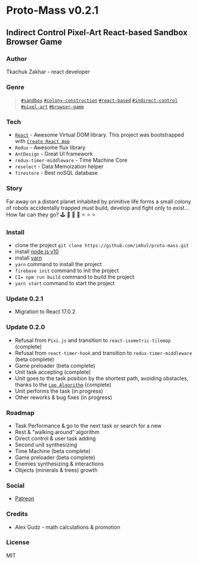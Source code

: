 # Proto-Mass v0.2.1

## Indirect Control Pixel-Art React-based Sandbox Browser Game

### Author

Tkachuk Zakhar - react developer

### Genre

> [`#sandbox`](https://en.wikipedia.org/wiki/Sandbox_game) [`#colony-construction`](https://en.wikipedia.org/wiki/City-building_game) [`#react-based`](https://reactjs.org/)
> [`#indirect-control`](https://game-studies.fandom.com/wiki/Indirect_Control) [`#pixel-art`](https://en.wikipedia.org/wiki/Pixel_art) [`#browser-game`](https://en.wikipedia.org/wiki/Browser_game)

### Tech

-   [`React`](https://reactjs.org/) - Awesome Virtual DOM library. This project was bootstrapped with [`Create React App`](https://github.com/facebook/create-react-app)
-   `Redux` - Awesome flux library
-   `AntDesign` - Great UI framework
-   `redux-timer-middleware` - Time Machine Core
-   `reselect` - Data Memoization helper
-   `firestore` - Best noSQL database

### Story

Far away on a distant planet inhabited by primitive life forms a small colony of robots accidentally trapped must build, develop and fight only to exist...
How far can they go? 🕹 🎲 🌌 🎰 ⭐ ⭐ ⭐

### Install

-   clone the project `git clone https://github.com/imhul/proto-mass.git`
-   install [node.js v10](https://nodejs.org/dist/latest-v10.x/)
-   install [yarn](https://yarnpkg.com/getting-started/install)
-   `yarn` command to install the project
-   `firebase init` command to init the project
-   `CI= npm run build` command to build the project
-   `yarn start` command to start the project

### Update 0.2.1

-   Migration to React 17.0.2

### Update 0.2.0

-   Refusal from `Pixi.js` and transition to `react-isometric-tilemap` (complete)
-   Refusal from `react-timer-hook` and transition to `redux-timer-middleware` (beta complete)
-   Game preloader (beta complete)
-   Unit task accepting (complete)
-   Unit goes to the task position by the shortest path, avoiding obstacles, thanks to the [`Lee Algorithm`](https://en.wikipedia.org/wiki/Lee_algorithm) (complete)
-   Unit performs the task (in progress)
-   Other reworks & bug fixes (in progress)

### Roadmap

-   Task Performance & go to the next task or search for a new
-   Rest & "walking around" algorithm
-   Direct control & user task adding
-   Second unit synthesizing
-   Time Machine (beta complete)
-   Game preloader (beta complete)
-   Enemies synthesizing & interactions
-   Objects (minerals & trees) growth

### Social

-   [Patreon](https://www.patreon.com/protomass?fan_landing=true)

### Credits

-   Alex Gudz - math calculations & promotion

### License

MIT
